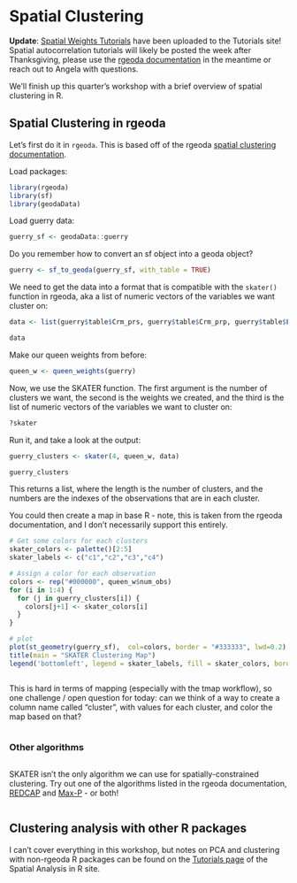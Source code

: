 # Spatial Clustering

**Update**: [Spatial Weights Tutorials](https://spatialanalysis.github.io/tutorials/#spatial-weights-tutorials-new) have been uploaded to the Tutorials site! Spatial autocorrelation tutorials will likely be posted the week after Thanksgiving, please use the [rgeoda documentation](https://rgeoda.github.io/rgeoda-book/spatial-autocorrelation.html) in the meantime or reach out to Angela with questions.

We'll finish up this quarter's workshop with a brief overview of spatial clustering in R.

## Spatial Clustering in rgeoda

Let's first do it in `rgeoda`. This is based off of the rgeoda [spatial clustering documentation](https://rgeoda.github.io/rgeoda-book/spatial-clustering.html).

Load packages:
```r
library(rgeoda)
library(sf)
library(geodaData)
```


Load guerry data:
```r
guerry_sf <- geodaData::guerry
```

Do you remember how to convert an sf object into a geoda object?

```r
guerry <- sf_to_geoda(guerry_sf, with_table = TRUE)
```

We need to get the data into a format that is compatible with the `skater()` function in rgeoda, aka a list of numeric vectors of the variables we want cluster on:

```r
data <- list(guerry$table$Crm_prs, guerry$table$Crm_prp, guerry$table$Litercy, guerry$table$Donatns, guerry$table$Infants, guerry$table$Suicids)

data
```

Make our queen weights from before:

```r
queen_w <- queen_weights(guerry)
```

Now, we use the SKATER function. The first argument is the number of clusters we want, the second is the weights we created, and the third is the list of numeric vectors of the variables we want to cluster on:

```r
?skater
```

Run it, and take a look at the output:

```r
guerry_clusters <- skater(4, queen_w, data)

guerry_clusters
```

This returns a list, where the length is the number of clusters, and the numbers are the indexes of the observations that are in each cluster.

You could then create a map in base R - note, this is taken from the rgeoda documentation, and I don't necessarily support this entirely.

```r
# Get some colors for each clusters
skater_colors <- palette()[2:5]
skater_labels <- c("c1","c2","c3","c4")

# Assign a color for each observation
colors <- rep("#000000", queen_w$num_obs)
for (i in 1:4) {
  for (j in guerry_clusters[i]) {
    colors[j+1] <- skater_colors[i]
  }
}

# plot
plot(st_geometry(guerry_sf),  col=colors, border = "#333333", lwd=0.2)
title(main = "SKATER Clustering Map")
legend('bottomleft', legend = skater_labels, fill = skater_colors, border = "#eeeeee")
```

```block
```
This is hard in terms of mapping (especially with the tmap workflow), so one challenge / open question for today: can we think of a way to create a column name called "cluster", with values for each cluster, and color the map based on that?
```block
```

### Other algorithms

```block
```
SKATER isn't the only algorithm we can use for spatially-constrained clustering. Try out one of the algorithms listed in the rgeoda documentation, [REDCAP](https://rgeoda.github.io/rgeoda-book/spatial-clustering.html#redcap) and [Max-P](https://rgeoda.github.io/rgeoda-book/spatial-clustering.html#max-p) - or both!
```block
```


## Clustering analysis with other R packages

I can't cover everything in this workshop, but notes on PCA and clustering with non-rgeoda R packages can be found on the [Tutorials page](https://spatialanalysis.github.io/tutorials/#cluster-analysis-in-r) of the Spatial Analysis in R site.
